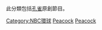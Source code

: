 此分類包括[[孔雀_(串流媒體)|孔雀]]原創節目。

[[Category:NBC環球|Category:NBC環球]]
[[Category:各串流媒體原創節目|Peacock]]
[[Category:美國各電視網節目|Peacock]]